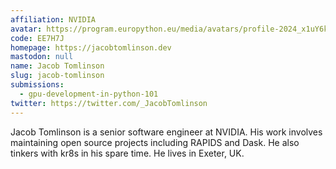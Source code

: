 ```yaml
---
affiliation: NVIDIA
avatar: https://program.europython.eu/media/avatars/profile-2024_x1uY6kh.png
code: EE7H7J
homepage: https://jacobtomlinson.dev
mastodon: null
name: Jacob Tomlinson
slug: jacob-tomlinson
submissions:
  - gpu-development-in-python-101
twitter: https://twitter.com/_JacobTomlinson
---
```


Jacob Tomlinson is a senior software engineer at NVIDIA. His work involves
maintaining open source projects including RAPIDS and Dask. He also tinkers with
kr8s in his spare time. He lives in Exeter, UK.
